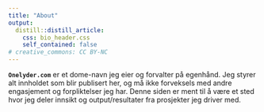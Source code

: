 ```yaml
---
title: "About"
output:
  distill::distill_article:
    css: bio_header.css
    self_contained: false
# creative_commons: CC BY-NC
---
```


**`Onelyder.com`** er et dome-navn jeg eier og forvalter på egenhånd. Jeg styrer alt innholdet som blir publisert her, og må ikke forveksels med andre engasjement og forpliktelser jeg har. Denne siden er ment til å være et sted hvor jeg deler innsikt og output/resultater fra prosjekter jeg driver med.  

